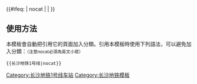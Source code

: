 {{鐵道路線|lua=1
| 模板名稱 = 长沙地铁1号线
| 名稱 =[[长沙地铁1号线]]
| 代表色 = #{{长沙轨道交通标志色|M1}}
| 铁道系统 = CSM
| Logo = 
| 背景顏色 = #FFFFFF
| 車站列表 = （北 ←）#开福区政府# ~ 马厂 ~ 北辰三角洲 ~ #开福寺#（{{长沙地铁线路名|czt|c}}） ~ #文昌阁# （{{长沙地铁线路名|6|c}}）~ 培元桥 ~ #五一广场站 (长沙)#（{{长沙地铁线路名|2|c}}）~ 黄兴广场 ~ 南门口 ~ #侯家塘#（{{长沙地铁线路名|3|c}}） ~ 南湖路 ~ #黄土岭#（{{长沙地铁线路名|4|c}}）~ 涂家冲 ~ 铁道学院 ~ 友谊路 ~ 省政府·清风 ~ 桂花坪 ~ 大托 ~ #中信广场#（{{长沙地铁线路名|czt|c}}）~ #尚双塘#（→ 南）
}}<includeonly>{{#ifeq: {{{1}}} | nocat | <!--空--> | [[Category:长沙地铁1号线车站]] }}</includeonly><noinclude>

==使用方法==
本模板會自動把引用它的頁面加入分類。引用本模板時使用下列語法，可以避免加入分類：<small>（注意nocat必須為英文小寫）</small>
 <nowiki>{{</nowiki>长沙地铁1号线<nowiki>|nocat}}</nowiki>
[[Category:长沙地铁模板]]
</noinclude>